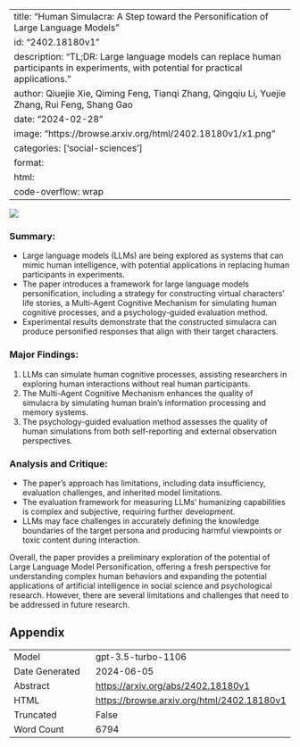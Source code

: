
---
title: "Human Simulacra: A Step toward the Personification of Large Language Models"
id: "2402.18180v1"
description: "TL;DR: Large language models can replace human participants in experiments, with potential for practical applications."
author: Qiuejie Xie, Qiming Feng, Tianqi Zhang, Qingqiu Li, Yuejie Zhang, Rui Feng, Shang Gao
date: "2024-02-28"
image: "https://browse.arxiv.org/html/2402.18180v1/x1.png"
categories: ['social-sciences']
format:
  html:
    code-overflow: wrap
---

![](https://browse.arxiv.org/html/2402.18180v1/x1.png)

### **Summary:**
- Large language models (LLMs) are being explored as systems that can mimic human intelligence, with potential applications in replacing human participants in experiments.
- The paper introduces a framework for large language models personification, including a strategy for constructing virtual characters' life stories, a Multi-Agent Cognitive Mechanism for simulating human cognitive processes, and a psychology-guided evaluation method.
- Experimental results demonstrate that the constructed simulacra can produce personified responses that align with their target characters.

### **Major Findings:**
1. LLMs can simulate human cognitive processes, assisting researchers in exploring human interactions without real human participants.
2. The Multi-Agent Cognitive Mechanism enhances the quality of simulacra by simulating human brain's information processing and memory systems.
3. The psychology-guided evaluation method assesses the quality of human simulations from both self-reporting and external observation perspectives.

### **Analysis and Critique:**
- The paper's approach has limitations, including data insufficiency, evaluation challenges, and inherited model limitations.
- The evaluation framework for measuring LLMs' humanizing capabilities is complex and subjective, requiring further development.
- LLMs may face challenges in accurately defining the knowledge boundaries of the target persona and producing harmful viewpoints or toxic content during interaction.

Overall, the paper provides a preliminary exploration of the potential of Large Language Model Personification, offering a fresh perspective for understanding complex human behaviors and expanding the potential applications of artificial intelligence in social science and psychological research. However, there are several limitations and challenges that need to be addressed in future research.

## Appendix

|          |          |
|----------|----------|
| Model     | gpt-3.5-turbo-1106       |
| Date Generated     | 2024-06-05       |
| Abstract | [https://arxiv.org/abs/2402.18180v1](https://arxiv.org/abs/2402.18180v1)        |
| HTML     | [https://browse.arxiv.org/html/2402.18180v1](https://browse.arxiv.org/html/2402.18180v1)       |
| Truncated       | False       |
| Word Count       | 6794       |